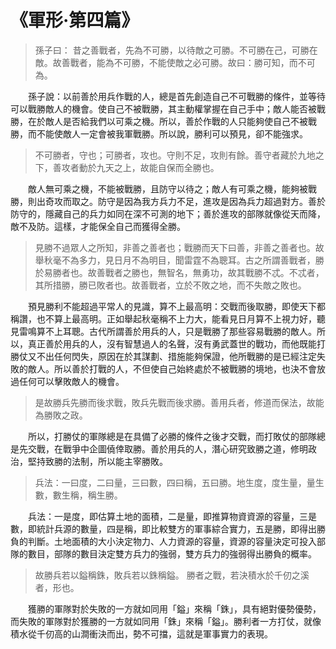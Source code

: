 # 《軍形·第四篇》

> 孫子曰： 昔之善戰者，先為不可勝，以待敵之可勝。不可勝在己，可勝在敵。故善戰者，能為不可勝，不能使敵之必可勝。故曰：勝可知，而不可為。

&emsp;&emsp;孫子說：以前善於用兵作戰的人，總是首先創造自己不可戰勝的條件，並等待可以戰勝敵人的機會。使自己不被戰勝，其主動權掌握在自己手中；敵人能否被戰勝，在於敵人是否給我們以可乘之機。所以，善於作戰的人只能夠使自己不被戰勝，而不能使敵人一定會被我軍戰勝。所以說，勝利可以預見，卻不能強求。

> 不可勝者，守也；可勝者，攻也。守則不足，攻則有餘。善守者藏於九地之下，善攻者動於九天之上，故能自保而全勝也。

&emsp;&emsp;敵人無可乘之機，不能被戰勝，且防守以待之；敵人有可乘之機，能夠被戰勝，則出奇攻而取之。防守是因為我方兵力不足，進攻是因為兵力超過對方。善於防守的，隱藏自己的兵力如同在深不可測的地下；善於進攻的部隊就像從天而降，敵不及防。這樣，才能保全自己而獲得全勝。

> 見勝不過眾人之所知，非善之善者也；戰勝而天下曰善，非善之善者也。故舉秋毫不為多力，見日月不為明目，聞雷霆不為聰耳。古之所謂善戰者，勝於易勝者也。故善戰者之勝也，無智名，無勇功，故其戰勝不忒。不忒者，其所措勝，勝已敗者也。故善戰者，立於不敗之地，而不失敵之敗也。

&emsp;&emsp;預見勝利不能超過平常人的見識，算不上最高明：交戰而後取勝，即使天下都稱讚，也不算上最高明。正如舉起秋毫稱不上力大，能看見日月算不上視力好，聽見雷鳴算不上耳聰。古代所謂善於用兵的人，只是戰勝了那些容易戰勝的敵人。所以，真正善於用兵的人，沒有智慧過人的名聲，沒有勇武蓋世的戰功，而他既能打勝仗又不出任何閃失，原因在於其謀劃、措施能夠保證，他所戰勝的是已經注定失敗的敵人。所以善於打戰的人，不但使自己始終處於不被戰勝的境地，也決不會放過任何可以擊敗敵人的機會。

> 是故勝兵先勝而後求戰，敗兵先戰而後求勝。善用兵者，修道而保法，故能為勝敗之政。

&emsp;&emsp;所以，打勝仗的軍隊總是在具備了必勝的條件之後才交戰，而打敗仗的部隊總是先交戰，在戰爭中企圖僥倖取勝。善於用兵的人，潛心研究致勝之道，修明政治，堅持致勝的法制，所以能主宰勝敗。

> 兵法：一曰度，二曰量，三曰數，四曰稱，五曰勝。地生度，度生量，量生數，數生稱，稱生勝。

&emsp;&emsp;兵法：一是度，即估算土地的面積，二是量，即推算物資資源的容量，三是數，即統計兵源的數量，四是稱，即比較雙方的軍事綜合實力，五是勝，即得出勝負的判斷。土地面積的大小決定物力、人力資源的容量，資源的容量決定可投入部隊的數目，部隊的數目決定雙方兵力的強弱，雙方兵力的強弱得出勝負的概率。

> 故勝兵若以鎰稱銖，敗兵若以銖稱鎰。 勝者之戰，若決積水於千仞之溪者，形也。

&emsp;&emsp;獲勝的軍隊對於失敗的一方就如同用「鎰」來稱「銖」，具有絕對優勢優勢，而失敗的軍隊對於獲勝的一方就如同用「銖」來稱「鎰」。勝利者一方打仗，就像積水從千仞高的山澗衝決而出，勢不可擋，這就是軍事實力的表現。
